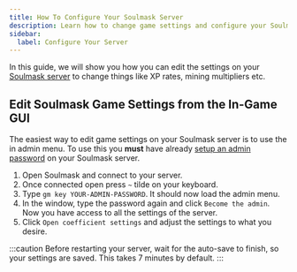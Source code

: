 ```yaml
---
title: How To Configure Your Soulmask Server
description: Learn how to change game settings and configure your Soulmask server
sidebar:
  label: Configure Your Server
---
```


In this guide, we will show you how you can edit the settings on your [Soulmask server](https://www.gamehostbros.com/soulmask-server-hosting/) to change things like XP rates, mining multipliers etc.

## Edit Soulmask Game Settings from the In-Game GUI

The easiest way to edit game settings on your Soulmask server is to use the in admin menu. To use this you **must** have already [setup an admin password](/games/soulmask/adding-admins/) on your Soulmask server.
<Steps>
1. Open Soulmask and connect to your server.
2. Once connected open press `~` tilde on your keyboard.
3. Type `gm key YOUR-ADMIN-PASSWORD`. It should now load the admin menu.
4. In the window, type the password again and click `Become the admin`. Now you have access to all the settings of the server.
6. Click `Open coefficient settings` and adjust the settings to what you desire.
</Steps>
:::caution
Before restarting your server, wait for the auto-save to finish, so your settings are saved. This takes 7 minutes by default.
:::